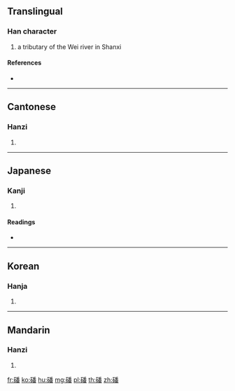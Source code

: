 {{character info/new}}
==Translingual==

===Han character===
{{Han char|rn=112|rad=石|as=12|sn=17|four=12669|canj=MRHDW}}

# a tributary of the Wei river in Shanxi

====References====
* {{Han ref|kx=0836.390|dkj=24490|dj=1254.080|hdz=42457.010|uh=78FB|ud=30971|bh=EDA8|bd=60840}}

----

==Cantonese==

===Hanzi===
{{yue-hanzi|jyut=|y=pun4}}

# {{defn|lang=yue|sort=石12}}

----

==Japanese==

===Kanji===
{{ja-kanji|grade=|rs=石12}}

# {{defn|lang=ja|sort=石12}}

====Readings====
* {{ja-readings|on=[[はん]] (han), [[ばん]] (ban), [[は]] (ha)|kun=[[いし]] (ishi)|nanori=}}

----

==Korean==

===Hanja===
{{ko-hanja|hangeul=[[반]], [[번]]|eumhun=|rv=ban, beon|mr=pan, pŏn|y=pan, pen}}

# {{defn|lang=ko|sort=石12}}

----

==Mandarin==

===Hanzi===
{{cmn-hanzi|pin=[[bō]] ([[bo1]]), [[pán]] ([[pan2]])|wg=po<sup>1</sup>, p'an<sup>2</sup>}}

# {{defn|lang=cmn|sort=石12}}

[[fr:磻]]
[[ko:磻]]
[[hu:磻]]
[[mg:磻]]
[[pl:磻]]
[[th:磻]]
[[zh:磻]]